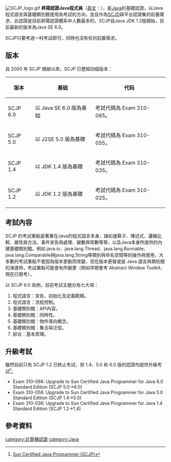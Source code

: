 [[File:SCJP_logo.gif|right]]
{{noteTA|G1=IT}}
'''昇陽認證Java程式員'''（[[英文|英文]]：{{lang|en|Sun Certified Programmer for Java，SCJP}}），是[[Java|Java]]的基礎認證，以Java程式語言與基礎類別館使用為考試的方向，並且作為[[SCJD|SCJD]]與平台認證集的前置需求，此認證是目前昇陽認證體系中人數最多的，SCJP自Java JDK 1.2版開始，目前最新的版本為Java SE 6.0。

SCJP只要考過一科考試即可，同時也沒有任何前置需求。

==版本==

自 2000 年 SCJP 開辦以來，SCJP 已歷經四個版本：
{| class="wikitable"
|-
! 版本 !! 基础 !! 代码
|-
|SCJP 6.0||以 Java SE 6.0 版為基础||考試代碼為 Exam 310-065。
|-
|SCJP 5.0||以 J2SE 5.0 版為基礎||考試代碼為 Exam 310-055。
|-
|SCJP 1.4||以 JDK 1.4 版為基礎||考試代碼為 Exam 310-035。
|-
|SCJP 1.2||以 JDK 1.2 版為基礎||考試代碼為 Exam 310-025。
|}
==考試內容==

SCJP 的考試重點是著重在Java的程式語言本身，諸如運算子、陳述式、邏輯比較、屬性與方法、事件宣告與處理、變數與常數等等，以及Java本身所提供的內建基礎類別館，例如 java.io、java.lang.Thread、java.lang.Runnable、java.lang.Comparable與java.lang.String等類別與命名空間等的操作與使用，大多數的考試重點不會因為版本更動而改變，但在版本更替或是 Java 語言與類別館的演進時，考試重點可能會有所變更（例如早期會考 Abstract Window Toolkit，現在已廢考）。

以 SCJP 6.0 為例，目前考試主題分為七大項：
# 程式語言：宣告、初始化及定義範疇。
# 程式語言：流程控制。
# 基礎類別館：API內容。
# 基礎類別館：同時性。
# 基礎類別館：物件導向概念。
# 基礎類別館：集合與泛型。
# 綜合：基本原理。

==升級考試==

雖然目前只有 SCJP 1.2 已終止考試，但 1.4、5.0 和 6.0 版的認證均提供升級考試<ref name="SCJP">[https://www.suntrainingcatalogue.com/eduserv/client/learningPath.do?p=/training/certification/java/scjp.html Sun Certified Java Programmer (SCJP)]{{dead link|date=2018年3月 |bot=InternetArchiveBot |fix-attempted=yes }}</ref>。

* Exam 310-066: Upgrade to Sun Certified Java Programmer for Java 6.0 Standard Edition (SCJP 5.0→6.0)
* Exam 310-056: Upgrade to Sun Certified Java Programmer for Java 5.0 Standard Edition (SCJP 1.4→5.0)
* Exam 310-036: Upgrade to Sun Certified Java Programmer for Java 1.4 Standard Edition (SCJP 1.2→1.4)

==參考資料==
<div class="references-small">
<references />
</div>

{{Sun Microsystems}}

[[category:計算機認證|category:計算機認證]]
[[category:Java|category:Java]]